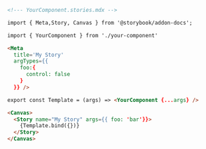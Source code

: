 ```md
<!--- YourComponent.stories.mdx -->

import { Meta,Story, Canvas } from '@storybook/addon-docs';

import { YourComponent } from './your-component'

<Meta 
  title='My Story' 
  argTypes={{
    foo:{
      control: false
    }
  }} />

export const Template = (args) => <YourComponent {...args} />

<Canvas>
  <Story name="My Story" args={{ foo: 'bar'}}>
    {Template.bind({})}
  </Story>
</Canvas>
```
